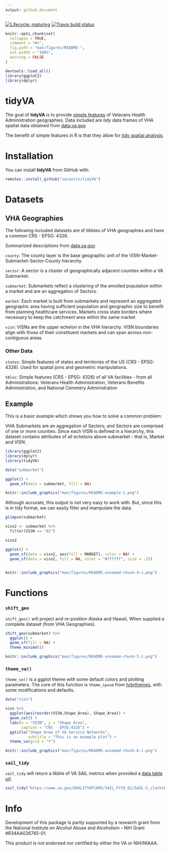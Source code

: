 ```yaml
---
output: github_document
---
```


<!-- badges: start -->
[![Lifecycle: maturing](https://img.shields.io/badge/lifecycle-maturing-blue.svg)](https://www.tidyverse.org/lifecycle/#maturing)
[![Travis build status](https://travis-ci.org/iecastro/tidyVA.svg?branch=master)](https://travis-ci.org/iecastro/tidyVA)
<!-- badges: end -->


```r
knitr::opts_chunk$set(
  collapse = TRUE,
  comment = "#>",
  fig.path = "man/figures/README-",
  out.width = "100%",
  warning = FALSE
)

devtools::load_all()
library(ggplot2)
library(dplyr)

```
# tidyVA

The goal of **tidyVA** is to provide [simple features](https://r-spatial.github.io/sf/articles/sf1.html) of Veterans Health Administration geographies.  Data included are *tidy* data frames of VHA spatial data obtained from [data.va.gov](https://www.data.va.gov/dataset/veterans-integrated-services-networks-visn-markets-submarkets-sectors-and-counties).

The benefit of simple features in R is that they allow for [tidy spatial analysis](https://edzer.github.io/UseR2017/geostat2018.html#tidyverse-list-columns).

# Installation

You can install **tidyVA** from GitHub with:


```r
remotes::install_github("iecastro/tidyVA")
```

# Datasets

## VHA Geographies 

The following included datasets are sf tibbles of VHA geographies and have a common CRS - EPSG: 4326.

Summarized descriptions from [data.va.gov](https://www.data.va.gov/dataset/veterans-integrated-services-networks-visn-markets-submarkets-sectors-and-counties)


`county`: The county layer is the base geographic unit of the VISN-Market-Submarket-Sector-County hierarchy. 

`sector`: A sector is a cluster of geographically adjacent counties within a VA Submarket.

`submarket`: Submarkets reflect a clustering of the enrolled population within a market and are an aggregation of Sectors.

`market`: Each market is built from submarkets and represent an aggregated geographic area having sufficient population and geographic size to benefit from planning healthcare services. Markets cross state borders where necessary to keep the catchment area within the same market 

`visn`: VISNs are the upper echelon in the VHA hierarchy. VISN boundaries align with those of their constituent markets and can span across non-contiguous areas.

### Other Data

`states`: Simple features of states and territories of the US (CRS - EPSG: 4326).  Used for spatial joins and geometric manipulations.

`VAloc`: Simple features (CRS - EPSG: 4326) of all VA facilities - from all Administrations: Veterans Health Administration, Veterans Benefits Administration, and National Cemetery Administration


## Example

This is a basic example which shows you how to solve a common problem:

VHA Submarkets are an aggregation of Sectors; and Sectors are comprised of one or more counties. Since each VISN is defined in a hierarchy, this dataset contains attributes of all echelons above submarket - that is, Market and VISN.


```r
library(ggplot2)
library(dplyr)
library(tidyVA)

data("submarket")

```

```r

ggplot() + 
  geom_sf(data = submarket, fill = NA)

```

```r
knitr::include_graphics("man/figures/README-example-1.png")
```


Although accurate, this output is not very easy to work with.  But, since this is in tidy format, we can easily filter and manipulate the data. 

```r
glimpse(submarket)

```

```r
visn2 <- submarket %>% 
  filter(VISN == "02")

visn2
```

```r
ggplot() + 
  geom_sf(data = visn2, aes(fill = MARKET), color = NA) +
  geom_sf(data = visn2, fill = NA, color = "#ffffff", size = .25)
  

```

```r
knitr::include_graphics("man/figures/README-unnamed-chunk-4-1.png")
```


# Functions 

### `shift_geo` 

`shift_geo()` will project and re-position Alaska and Hawaii, When supplied a complete dataset (from VHA Geographies).

```r
shift_geo(submarket) %>% 
  ggplot() + 
  geom_sf(fill = NA) +
  theme_minimal()
```


```r
knitr::include_graphics("man/figures/README-unnamed-chunk-5-1.png")
```

### `theme_va()` 

`theme_va()` is a ggplot theme with some default colors and plotting parameters. The core of this function is `theme_ipsum` from [hrbrthemes](https://hrbrmstr.github.io/hrbrthemes/), with some modifications and defaults.

```r
data("visn")

visn %>% 
  ggplot(aes(reorder(VISN,Shape_Area), Shape_Area)) +
  geom_col() + 
  labs(x = "VISN", y = "Shape Area", 
       caption = "CRS - EPSG:4326") +
  ggtitle("Shape Area of VA Service Networks", 
          subtitle = "This is an example plot") +
  theme_va(grid = "Y")

```

```r
knitr::include_graphics("man/figures/README-unnamed-chunk-6-1.png")
```


### `sail_tidy`

`sail_tidy` will return a tibble of VA SAIL metrics when provided a [data table url](https://www.va.gov/QUALITYOFCARE/measure-up/Strategic_Analytics_for_Improvement_and_Learning_SAIL.asp).  

```r
sail_tidy("https://www.va.gov/QUALITYOFCARE/SAIL_FY19_Q1/SAIL-5_clarksburg_fy19q1.xlsx")
```


# Info

Development of this package is partly supported by a research grant from the National Institute on Alcohol Abuse and Alcoholism - NIH Grant #R34AA026745-01.

This product is not endorsed nor certified by either the VA or NIH/NIAAA.


